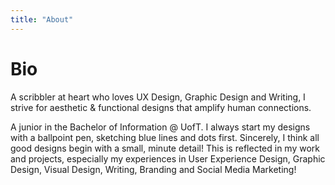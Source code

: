 ```yaml
---
title: "About"
---
```


# Bio

A scribbler at heart who loves UX Design, Graphic Design and Writing, I strive for aesthetic & functional designs that amplify human connections.

A junior in the Bachelor of Information @ UofT. I always start my designs with a ballpoint pen, sketching blue lines and dots first. Sincerely, I think all good designs begin with a small, minute detail! This is reflected in my work and projects, especially my experiences in User Experience Design, Graphic Design, Visual Design, Writing, Branding and Social Media Marketing!